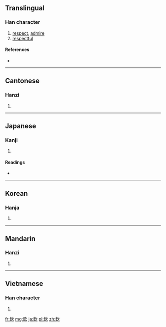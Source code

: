 {{also|钦}}
==Translingual==

===Han character===
{{Han char|rn=76|rad=欠|as=08|sn=12|four=8718<sub>2</sub>|canj=金弓人 (CNO)}}

# [[respect]], [[admire]]
# [[respectful]]

====References====
* {{Han ref|kx=0568.210|dkj=16104|dj=0957.070|hdz=32143.010|uh=6B3D|ud=27453|bh=B4DC|bd=46300}}

----

==Cantonese==

===Hanzi===
{{yue-hanzi|jyut=|y=yam1|sim=钦}}

# {{defn|Cantonese|sort=欠08}}

----

==Japanese==

===Kanji===
{{ja-kanji|grade=|rs=欠08}}

# {{defn|Japanese|sort=欠08}}

====Readings====
* {{ja-readings|on=[[きん]] (kin), [[こん]] (kon)|kun=[[つつしむ]] (tsutsushimu)}}

----

==Korean==

===Hanja===
{{ko-hanja|hangeul=흠|eumhun=|rv=heum|mr=hŭm|y=hum}}

# {{defn|Korean|sort=欠08}}

----

==Mandarin==

===Hanzi===
{{cmn-hanzi|sim=钦|pin=[[qīn]] ([[qin1]])|wg=ch'in<sup>1</sup>}}

# {{defn|Mandarin|sort=欠08}}

----

==Vietnamese==

===Han character===
{{vi-hantu|[[khâm]], [[khom]]|rs=欠08}}

# {{defn|Vietnamese|sort=欠08}}

[[fr:欽]]
[[mg:欽]]
[[ja:欽]]
[[pl:欽]]
[[zh:欽]]
